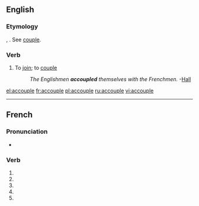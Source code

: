 ==English==

===Etymology===
{{etyl|fro}} {{term|acopler|lang=fro}}, {{etyl|fr}} {{term|accoupler|lang=fr}}. See [[couple]].

===Verb===
{{en-verb|accoupl|es}}

# {{rare}} To [[join]]; to [[couple]]
#: ''The Englishmen '''accoupled''' themselves with the Frenchmen.'' -[[Hall]]

[[el:accouple]]
[[fr:accouple]]
[[pl:accouple]]
[[ru:accouple]]
[[vi:accouple]]

----
{{also|accouplé}}
==French==

===Pronunciation===
* {{homophones|accouplent|accouples}}

===Verb===
{{fr-verb form}}

# {{conjugation of|accoupler||1|s|pres|ind|lang=fr}}
# {{conjugation of|accoupler||3|s|pres|ind|lang=fr}}
# {{conjugation of|accoupler||1|s|pres|sub|lang=fr}}
# {{conjugation of|accoupler||1|s|pres|sub|lang=fr}}
# {{conjugation of|accoupler||2|s|imp|lang=fr}}
{{count page|[[Wiktionary:Page count]]}}

{{rfc-auto}}